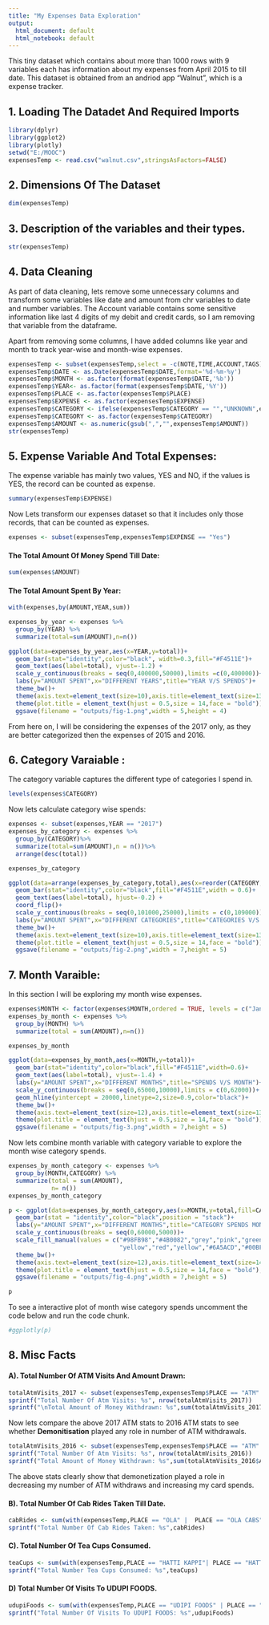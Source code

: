 ```yaml
---
title: "My Expenses Data Exploration"
output:
  html_document: default
  html_notebook: default
---
```

This tiny dataset which contains about more than 1000 rows with 9 variables each has information about my expenses from April 2015 to till date. This dataset is obtained from an andriod app "Walnut", which is a expense tracker.   

## 1. Loading The Datadet And Required Imports
```r
library(dplyr)
library(ggplot2)
library(plotly)
setwd("E:/MOOC")
expensesTemp <- read.csv("walnut.csv",stringsAsFactors=FALSE)
```

## 2. Dimensions Of The Dataset
```r
dim(expensesTemp)
```

## 3. Description of the variables and their types.
```r
str(expensesTemp)
```

## 4. Data Cleaning 
As part of data cleaning, lets remove some unnecessary columns and transform some variables like date and amount from chr variables to date and number variables. The Account variable contains some sensitive information like last 4 digits of my debit and credit cards, so I am removing that variable from the dataframe.  

Apart from removing some columns, I have added columns like year and month to track year-wise and month-wise expenses.
```r
expensesTemp <- subset(expensesTemp,select = -c(NOTE,TIME,ACCOUNT,TAGS))
expensesTemp$DATE <- as.Date(expensesTemp$DATE,format='%d-%m-%y')
expensesTemp$MONTH <- as.factor(format(expensesTemp$DATE,'%b'))
expensesTemp$YEAR<- as.factor(format(expensesTemp$DATE,'%Y'))
expensesTemp$PLACE <- as.factor(expensesTemp$PLACE)
expensesTemp$EXPENSE <- as.factor(expensesTemp$EXPENSE)
expensesTemp$CATEGORY <- ifelse(expensesTemp$CATEGORY == "","UNKNOWN",expensesTemp$CATEGORY)
expensesTemp$CATEGORY <- as.factor(expensesTemp$CATEGORY)
expensesTemp$AMOUNT <- as.numeric(gsub(",","",expensesTemp$AMOUNT))
str(expensesTemp)
```

## 5. Expense Variable And Total Expenses:
The expense variable has mainly two values, YES and NO, if the values is YES, the record can be counted as expense.
```r
summary(expensesTemp$EXPENSE)
```
Now Lets transform our expenses dataset so that it includes only those records, that can be counted as expenses.
```r
expenses <- subset(expensesTemp,expensesTemp$EXPENSE == "Yes")
```
  
#### The Total Amount Of Money Spend Till Date:
```r
sum(expenses$AMOUNT)
```
#### The Total Amount Spent By Year:
```r
with(expenses,by(AMOUNT,YEAR,sum))
```
```r
expenses_by_year <- expenses %>% 
  group_by(YEAR) %>%
  summarize(total=sum(AMOUNT),n=n())

ggplot(data=expenses_by_year,aes(x=YEAR,y=total))+
  geom_bar(stat="identity",color="black", width=0.3,fill="#F4511E")+
  geom_text(aes(label=total), vjust=-1.2) +
  scale_y_continuous(breaks = seq(0,400000,50000),limits =c(0,400000))+
  labs(y="AMOUNT SPENT",x="DIFFERENT YEARS",title="YEAR V/S SPENDS")+
  theme_bw()+
  theme(axis.text=element_text(size=10),axis.title=element_text(size=13))+
  theme(plot.title = element_text(hjust = 0.5,size = 14,face = "bold"))+
  ggsave(filename = "outputs/fig-1.png",width = 5,height = 4)  
```

From here on, I will be considering the expenses of the 2017 only, as they are better categorized then the expenses of 2015 and 2016. 

## 6. Category Varaiable :
The category variable captures the different type of categories I spend in.
```r
levels(expenses$CATEGORY)
```
Now lets calculate category wise spends:
```r
expenses <- subset(expenses,YEAR == "2017")
expenses_by_category <- expenses %>% 
  group_by(CATEGORY)%>%
  summarize(total=sum(AMOUNT),n = n())%>%
  arrange(desc(total))

expenses_by_category
```

```r
ggplot(data=arrange(expenses_by_category,total),aes(x=reorder(CATEGORY,total),y=total))+
  geom_bar(stat="identity",color="black",fill="#F4511E",width = 0.6)+
  geom_text(aes(label=total), hjust=-0.2) +
  coord_flip()+
  scale_y_continuous(breaks = seq(0,101000,25000),limits = c(0,109000))+
  labs(y="AMOUNT SPENT",x="DIFFERENT CATEGORIES",title="CATEGORIES V/S SPENDS")+
  theme_bw()+
  theme(axis.text=element_text(size=10),axis.title=element_text(size=13))+
  theme(plot.title = element_text(hjust = 0.5,size = 14,face = "bold"))+
  ggsave(filename = "outputs/fig-2.png",width = 7,height = 5)  
```

## 7. Month Varaible:
In this section I will be exploring my month wise expenses.
```r
expenses$MONTH <- factor(expenses$MONTH,ordered = TRUE, levels = c("Jan","Feb","Mar","Apr","May","Jun","Jul","Aug","Sep","Oct","Nov","Dec"))
expenses_by_month <- expenses %>% 
  group_by(MONTH) %>%
  summarize(total = sum(AMOUNT),n=n())

expenses_by_month
```

```r
ggplot(data=expenses_by_month,aes(x=MONTH,y=total))+
  geom_bar(stat="identity",color="black",fill="#F4511E",width=0.6)+
  geom_text(aes(label=total), vjust=-1.4) +
  labs(y="AMOUNT SPENT",x="DIFFERENT MONTHS",title="SPENDS V/S MONTH")+
  scale_y_continuous(breaks = seq(0,65000,10000),limits = c(0,62000))+
  geom_hline(yintercept = 20000,linetype=2,size=0.9,color="black")+
  theme_bw()+
  theme(axis.text=element_text(size=12),axis.title=element_text(size=13))+
  theme(plot.title = element_text(hjust = 0.5,size = 14,face = "bold"))+
  ggsave(filename = "outputs/fig-3.png",width = 7,height = 5)  
```

Now lets combine month variable with category variable to explore the month wise category spends.

```r
expenses_by_month_category <- expenses %>% 
  group_by(MONTH,CATEGORY) %>%
  summarize(total = sum(AMOUNT),
            n= n())
expenses_by_month_category
```

```r
p <- ggplot(data=expenses_by_month_category,aes(x=MONTH,y=total,fill=CATEGORY))+
  geom_bar(stat = "identity",color="black",position = "stack")+
  labs(y="AMOUNT SPENT",x="DIFFERENT MONTHS",title="CATEGORY SPENDS MONTH WISE")+
  scale_y_continuous(breaks = seq(0,60000,5000))+
  scale_fill_manual(values = c("#98FB98","#4B0082","grey","pink","green",
                               "yellow","red","yellow","#6A5ACD","#00BFFF","#FF00FF","darkblue","darkred"))+
  theme_bw()+
  theme(axis.text=element_text(size=12),axis.title=element_text(size=14,face="bold",hjust = -1))+
  theme(plot.title = element_text(hjust = 0.5,size = 14,face = "bold"),axis.title=element_blank(),axis.ticks.y=element_blank())+
  ggsave(filename = "outputs/fig-4.png",width = 7,height = 5)  

p
```

To see a interactive plot of month wise category spends uncomment the code below and run the code chunk.
```r

#ggplotly(p)

```

## 8. Misc Facts

#### A). Total Number Of ATM Visits And Amount Drawn:
```r
totalAtmVisits_2017 <- subset(expensesTemp,expensesTemp$PLACE == "ATM" & expensesTemp$YEAR == "2017")
sprintf("Total Number Of Atm Visits: %s", nrow(totalAtmVisits_2017))
sprintf("\nTotal Amount of Money Withdrawn: %s",sum(totalAtmVisits_2017$AMOUNT))
```

Now lets compare the above 2017 ATM stats to 2016 ATM stats to see whether **Demonitisation** played any role in number of ATM withdrawals. 
```r
totalAtmVisits_2016 <- subset(expensesTemp,expensesTemp$PLACE == "ATM" & expensesTemp$YEAR == "2016")
sprintf("Total Number Of Atm Visits: %s", nrow(totalAtmVisits_2016))
sprintf("Total Amount of Money Withdrawn: %s",sum(totalAtmVisits_2016$AMOUNT))
```

The above stats clearly show that demonetization played a role in decreasing my number of ATM withdraws and increasing my card spends.

#### B). Total Number Of Cab Rides Taken Till Date.
```r
cabRides <- sum(with(expensesTemp,PLACE == "OLA" |  PLACE == "OLA CABS" | PLACE == "UBER" ))
sprintf("Total Number Of Cab Rides Taken: %s",cabRides)
```

#### C). Total Number Of Tea Cups Consumed.
```r
teaCups <- sum(with(expensesTemp,PLACE == "HATTI KAPPI"| PLACE == "HATTI KAAPI" | PLACE == "TEA" ))
sprintf("Total Number Tea Cups Consumed: %s",teaCups)
```

#### D) Total Number Of Visits To UDUPI FOODS.
```r
udupiFoods <- sum(with(expensesTemp,PLACE == "UDIPI FOODS" | PLACE == "UDUPI FOODS"))
sprintf("Total Number Of Visits To UDUPI FOODS: %s",udupiFoods)
```